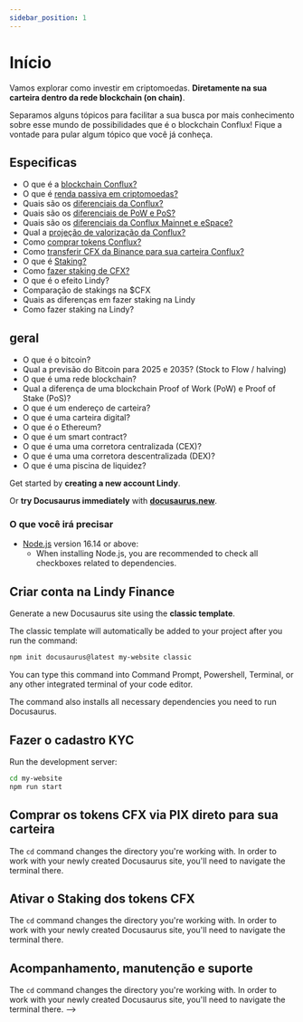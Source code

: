 ```yaml
---
sidebar_position: 1
---
```


# Início

Vamos explorar como investir em criptomoedas. 
**Diretamente na sua carteira dentro da rede blockchain (on chain)**.

Separamos alguns tópicos para facilitar a sua busca por mais conhecimento sobre esse mundo de possibilidades que é o 
blockchain Conflux! Fique a vontade para pular algum tópico que você já conheça.

## Especificas
- O que é a [blockchain Conflux?](/docs/tutorial-basics/o-que-e-a-blockchain-conflux)
- O que é [renda passiva em criptomoedas?](/docs/tutorial-basics/o-que-renda-passiva-em-criptomoedas)
- Quais são os [diferenciais da Conflux?](/docs/tutorial-basics/diferenciais-conflux)
- Quais são os [diferenciais de PoW e PoS?](/docs/tutorial-basics/diferenciais-pow-pos)
- Quais são os [diferenciais da Conflux Mainnet e eSpace?](/docs/tutorial-basics/diferenciais-conflux-mainnet-espace)
- Qual a [projeção de valorização da Conflux?](/docs/tutorial-basics/qual-a-projecao-de-valorizacao-da-conflux)
- Como [comprar tokens Conflux?](/docs/tutorial-basics/como-comprar-cfx) 
- Como [transferir CFX da Binance para sua carteira Conflux?](/docs/tutorial-basics/como-transferir-cfx)
- O que é [Staking?](/docs/tutorial-basics/o-que-e-staking)
- Como [fazer staking de CFX?](/docs/tutorial-basics/como-fazer-staking-cfx)
- O que é o efeito Lindy? 
- Comparação de stakings na $CFX
- Quais as diferenças em fazer staking na Lindy
- Como fazer staking na Lindy?


## geral


- O que é o bitcoin?
- Qual a previsão do Bitcoin para 2025 e 2035?
(Stock to Flow / halving)
- O que é uma rede blockchain?
- Qual a diferença de uma blockchain Proof of Work (PoW) e Proof of Stake (PoS)?
- O que é um endereço de carteira?
- O que é uma carteira digital?
- O que é o Ethereum?
- O que é um smart contract?
- O que é uma uma corretora centralizada (CEX)?
- O que é uma uma corretora descentralizada (DEX)?
- O que é uma piscina de liquidez?



Get started by **creating a new account Lindy**.

Or **try Docusaurus immediately** with **[docusaurus.new](https://docusaurus.new)**.

### O que você irá precisar

- [Node.js](https://nodejs.org/en/download/) version 16.14 or above:
  - When installing Node.js, you are recommended to check all checkboxes related to dependencies.

## Criar conta na Lindy Finance

Generate a new Docusaurus site using the **classic template**.

The classic template will automatically be added to your project after you run the command:

```bash
npm init docusaurus@latest my-website classic
```

You can type this command into Command Prompt, Powershell, Terminal, or any other integrated terminal of your code editor.

The command also installs all necessary dependencies you need to run Docusaurus.

## Fazer o cadastro KYC

Run the development server:

```bash
cd my-website
npm run start
```

## Comprar os tokens CFX via PIX direto para sua carteira


The `cd` command changes the directory you're working with. In order to work with your newly created Docusaurus site, you'll need to navigate the terminal there.

## Ativar o Staking dos tokens CFX


The `cd` command changes the directory you're working with. In order to work with your newly created Docusaurus site, you'll need to navigate the terminal there.

## Acompanhamento, manutenção e suporte


The `cd` command changes the directory you're working with. In order to work with your newly created Docusaurus site, you'll need to navigate the terminal there. -->
